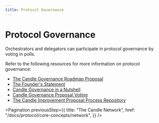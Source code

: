 ```yaml
---
title: Protocol Governance
---
```


# Protocol Governance

Orchestrators and delegators can participate in protocol governance by voting in
polls.

Refer to the following resources for more information on protocol governance:

- [The Candle Governance Roadmap Proposal](https://medium.com/@candlelabs/livepeer-governance-roadmap-proposal-69a6e9e33f80)
- [The Founder's Statement](https://medium.com/@candlelabs/the-livepeer-governance-founders-statement-d4f3a85f787b)
- [Candle Governance in a Nutshell](https://figment.network/resources/livepeer-governance-in-a-nutshell/)
- [Candle Governance Proposal Voting](https://figment.network/resources/livepeer-governance-proposal-voting/)
- [The Candle Improvement Proposal Process Repository](https://github.com/livepeer/LIPs)

<Pagination
  previousStep={{
    title: "The Candle Network",
    href: "/docs/protocol/core-concepts/network",
  }}
/>
